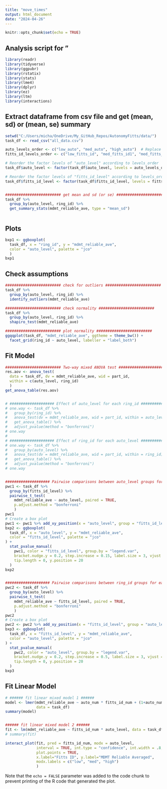 ```yaml
---
title: "move_times"
output: html_document
date: "2024-04-26"
---
```


```r
knitr::opts_chunk$set(echo = TRUE)
```

## Analysis script for "

```r
library(readr)
library(tidyverse)
library(ggpubr)
library(rstatix)
library(stats)
library(lme4)
library(dplyr)
library(ez)
library(ltm)
library(interactions)
```


## Extract dataframe from csv file and get (mean, sd) or (mean, se) summary

```r

setwd("C:/Users/micha/OneDrive/My_GitHub_Repos/AutonomyFitts/data/")
task_df <- read_csv("all_data.csv")

auto_levels_order <- c("low_auto", "med_auto", "high_auto")  # Replace these with your actual level names
fitts_id_levels_order <- c("low_fitts_id", "med_fitts_id1", "med_fitts_id2", "high_fitts_id")  # Replace these with your actual level names

# Reorder the factor levels of "auto_level" according to levels_order
task_df$auto_level <- factor(task_df$auto_level, levels = auto_levels_order)

# Reorder the factor levels of "fitts_id_level" according to levels_order
task_df$fitts_id_level <- factor(task_df$fitts_id_level, levels = fitts_id_levels_order)


######################### get mean and sd (or se) ######################### 
task_df %>%
  group_by(auto_level, ring_id) %>%
  get_summary_stats(mdmt_reliable_ave, type = "mean_sd")



```

## Plots

```r

bxp1 <- ggboxplot(
  task_df, x = "ring_id", y = "mdmt_reliable_ave",
  color = "auto_level", palette = "jco"
  )
bxp1


```


## Check assumptions

```r

######################### check for outliers ######################### 
task_df %>%
  group_by(auto_level, ring_id) %>%
  identify_outliers(mdmt_reliable_ave)

######################### check normality ######################### 
task_df %>%
  group_by(auto_level, ring_id) %>%
  shapiro_test(mdmt_reliable_ave)

######################### plot normality ######################### 
ggqqplot(task_df, "mdmt_reliable_ave", ggtheme = theme_bw()) +
  facet_grid(ring_id ~ auto_level, labeller = "label_both")


```


## Fit Model

```r

######################### Two-way mixed ANOVA test #########################  
res.aov <- anova_test(
  data = task_df, dv = mdmt_reliable_ave, wid = part_id,
  within = c(auto_level, ring_id)
  )
get_anova_table(res.aov)


# #################### Effect of auto_level for each ring_id #################### 
# one.way <- task_df %>%
#   group_by(ring_id) %>%
#   anova_test(dv = mdmt_reliable_ave, wid = part_id, within = auto_level) %>%
#   get_anova_table() %>%
#   adjust_pvalue(method = "bonferroni")
# one.way
# 
# #################### Effect of ring_id for each auto_level #################### 
# one.way <- task_df %>%
#   group_by(auto_level) %>%
#   anova_test(dv = mdmt_reliable_ave, wid = part_id, within = ring_id) %>%
#   get_anova_table() %>%
#   adjust_pvalue(method = "bonferroni")
# one.way


#################### Pairwise comparisons between auto_level groups for each ring_id #################### 
pwc1 <- task_df %>%
  group_by(fitts_id_level) %>%
  pairwise_t_test(
    mdmt_reliable_ave ~ auto_level, paired = TRUE,
    p.adjust.method = "bonferroni"
    )
pwc1
# Create a box plot
pwc1 <- pwc1 %>% add_xy_position(x = "auto_level", group = "fitts_id_level")
bxp2 <- ggboxplot(
  task_df, x = "auto_level", y = "mdmt_reliable_ave", 
  color = "fitts_id_level", palette = "jco"
) +
  stat_pvalue_manual(
    pwc1, color = "fitts_id_level", group.by = "legend.var",
    bracket.nudge.y = 0.2, step.increase = 0.15, label.size = 3, vjust = 0.1,
    tip.length = 0, y.position = 20
  )
bxp2


#################### Pairwise comparisons between ring_id groups for each auto_level #################### 
pwc2 <- task_df %>%
  group_by(auto_level) %>%
  pairwise_t_test(
    mdmt_reliable_ave ~ fitts_id_level, paired = TRUE,
    p.adjust.method = "bonferroni"
    )
pwc2
# Create a box plot
pwc2 <- pwc2 %>% add_xy_position(x = "fitts_id_level", group = "auto_level")
bxp3 <- ggboxplot(
  task_df, x = "fitts_id_level", y = "mdmt_reliable_ave", 
  color = "auto_level", palette = "jco"
) +
  stat_pvalue_manual(
    pwc2, color = "auto_level", group.by = "legend.var",
    bracket.nudge.y = 0.2, step.increase = 0.5, label.size = 3, vjust = 0.1,
    tip.length = 0, y.position = 20
  )
bxp3


```


## Fit Linear Model

```r

# ###### fit linear mixed model 1 ######
model <- lmer(mdmt_reliable_ave ~ auto_num * fitts_id_num + (1+auto_num|part_id) + (1+fitts_id_num|part_id) + (1|part_id),
              data = task_df)
summary(model)


###### fit linear mixed model 2 ######
fit <- lm(mdmt_reliable_ave ~ fitts_id_num * auto_level, data = task_df)
# summary(fit)

interact_plot(fit, pred = fitts_id_num, modx = auto_level, 
              interval = TRUE, int.type = "confidence", int.width = .8,
              plot.points = TRUE,
              x.label="Fitts ID", y.label="MDMT Reliable Averaged", 
              modx.labels = c("low", "med", "high")
              )


```


Note that the `echo = FALSE` parameter was added to the code chunk to prevent printing of the R code that generated the plot.
